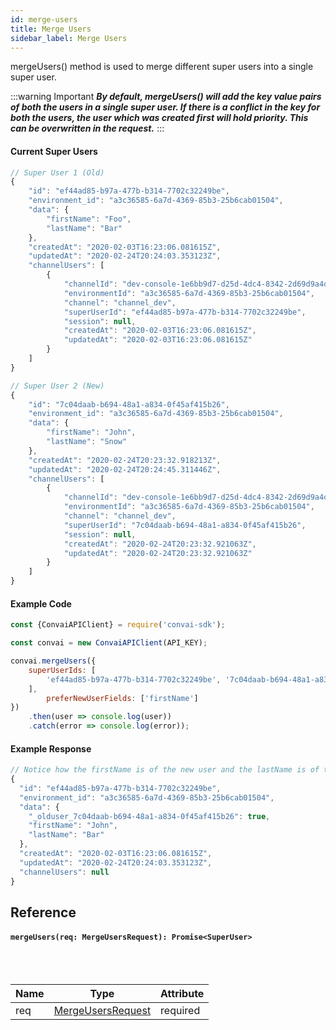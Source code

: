 ```yaml
---
id: merge-users
title: Merge Users
sidebar_label: Merge Users
---
```


mergeUsers() method is used to merge different super users into a single super user.

:::warning Important
_**By default, mergeUsers() will add the key value pairs of both the users in a single super user. If there is a conflict in the key for both the users, the user which was created first will hold priority. This can be overwritten in the request.**_
:::

#### Current Super Users

```js
// Super User 1 (Old)
{
    "id": "ef44ad85-b97a-477b-b314-7702c32249be",
    "environment_id": "a3c36585-6a7d-4369-85b3-25b6cab01504",
    "data": {
        "firstName": "Foo",
        "lastName": "Bar"
    },
    "createdAt": "2020-02-03T16:23:06.081615Z",
    "updatedAt": "2020-02-24T20:24:03.353123Z",
    "channelUsers": [
        {
            "channelId": "dev-console-1e6bb9d7-d25d-4dc4-8342-2d69d9a4de3a",
            "environmentId": "a3c36585-6a7d-4369-85b3-25b6cab01504",
            "channel": "channel_dev",
            "superUserId": "ef44ad85-b97a-477b-b314-7702c32249be",
            "session": null,
            "createdAt": "2020-02-03T16:23:06.081615Z",
            "updatedAt": "2020-02-03T16:23:06.081615Z"
        }
    ]
}

// Super User 2 (New)
{
    "id": "7c04daab-b694-48a1-a834-0f45af415b26",
    "environment_id": "a3c36585-6a7d-4369-85b3-25b6cab01504",
    "data": {
        "firstName": "John",
        "lastName": "Snow"
    },
    "createdAt": "2020-02-24T20:23:32.918213Z",
    "updatedAt": "2020-02-24T20:24:45.311446Z",
    "channelUsers": [
        {
            "channelId": "dev-console-1e6bb9d7-d25d-4dc4-8342-2d69d9a4de3a8777",
            "environmentId": "a3c36585-6a7d-4369-85b3-25b6cab01504",
            "channel": "channel_dev",
            "superUserId": "7c04daab-b694-48a1-a834-0f45af415b26",
            "session": null,
            "createdAt": "2020-02-24T20:23:32.921063Z",
            "updatedAt": "2020-02-24T20:23:32.921063Z"
        }
    ]
}
```

#### Example Code

```js
const {ConvaiAPIClient} = require('convai-sdk');

const convai = new ConvaiAPIClient(API_KEY);

convai.mergeUsers({
    superUserIds: [
        'ef44ad85-b97a-477b-b314-7702c32249be', '7c04daab-b694-48a1-a834-0f45af415b26'
    ],
        preferNewUserFields: ['firstName']
})
    .then(user => console.log(user))
    .catch(error => console.log(error));
```

#### Example Response
```js
// Notice how the firstName is of the new user and the lastName is of the old user
{
  "id": "ef44ad85-b97a-477b-b314-7702c32249be",
  "environment_id": "a3c36585-6a7d-4369-85b3-25b6cab01504",
  "data": {
    "_olduser_7c04daab-b694-48a1-a834-0f45af415b26": true,
    "firstName": "John",
    "lastName": "Bar"
  },
  "createdAt": "2020-02-03T16:23:06.081615Z",
  "updatedAt": "2020-02-24T20:24:03.353123Z",
  "channelUsers": null
}
```


## Reference

#### ```mergeUsers(req: MergeUsersRequest): Promise<SuperUser>```
<br></br>

| Name | Type                                               | Attribute |
| ---- | -------------------------------------------------- | --------- |
| req  | [MergeUsersRequest](../models/merge-users-request.mdx) | required  |
